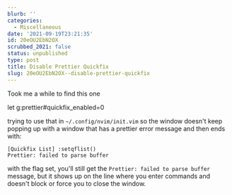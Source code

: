```yaml
---
blurb: ''
categories:
  - Miscellaneous
date: '2021-09-19T23:21:35'
id: 20eOU2EbN2OX
scrubbed_2021: false
status: unpublished
type: post
title: Disable Prettier Quickfix
slug: 20eOU2EbN2OX--disable-prettier-quickfix
---
```


Took me a while to find this one

let g:prettier#quickfix_enabled=0


trying to use that in `~/.config/nvim/init.vim` so the window doesn't keep popping up with a window that has a prettier error message and then ends with:

```
[Quickfix List] :setqflist()
Prettier: failed to parse buffer
```

with the flag set, you'll still get the `Prettier: failed to parse buffer` message, but it shows up on the line where you enter commands and doesn't block or force you to close the window.
